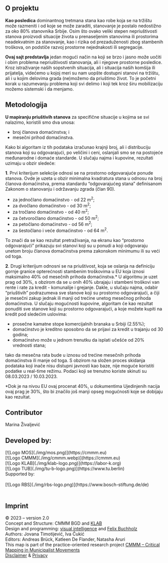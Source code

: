 <section>

## O projektu

**Kao posledica** dominantnog tretmana stana kao robe koja se na tržištu može razmeniti i od koje se može zaraditi, stanovanje je postalo nedostižno za oko 80% stanovnika Srbije. Osim što ovako veliki stepen nepriuštivosti stanova proizvodi situacije života u prenaseljenim stanovima ili prostorima neadekvatnim za stanovanje, kao i rizika od prezaduženosti zbog stambenih troškova, on podstiče razvoj prostorne nejednakosti ili segregacije. 

**Ovaj sajt predstavlja** jedan mogući način na koji se brzo i jasno može uočiti i obim problema nepriuštivosti stanovanja, ali i njegove prostorne posledice. Kroz istraživanje naših sopstvenih situacija, ali i situacija naših komšija ili prijatelja, videćemo u kojoj meri su nam uopšte dostupni stanovi na tržištu, ali i u kojim delovima grada (ne)možemo da priuštimo život. To je početni korak u razumevanju problema koji svi delimo i koji tek kroz širu mobilizaciju možemo sistemski i da menjamo.



## Metodologija

**U mapiranju priuštivih stanova** za specifične situacije u kojima se svi nalazimo, koristili smo dva unosa:

- broj članova domaćinstva; i
- mesečni prihod domaćinstva.

Kako bi algoritam iz tih podataka izračunao krajnji broj, ali i distribuciju stanova koji su odgovarajući, po veličini i ceni, oslanjali smo se na postojeće međunarodne i domaće standarde.
U slučaju najma i kupovine, rezultati uzimaju u obzir sledeće: 

**1**.  Prvi kriterijum selekcije odnosi se na prostorno odgovarajuće ponude stanova. Ovde je uzeta u obzir minimalna kvadratura stana u odnosu na broj članova domaćinstva, prema standardu “odgovarajućeg stana” definisanom Zakonom o stanovanju i održavanju zgrada (član 90). 

- za jednočlano domaćinstvo - od 22 m<sup>2</sup>;
- za dvočlano domaćinstvo - od 30 m<sup>2</sup>;
- za tročlano domaćinstvo - od 40 m<sup>2</sup>;
- za četvoročlano domaćinstvo - od 50 m<sup>2</sup>;
- za petočlano domaćinstvo - od 56 m<sup>2</sup>;
- za šestočlano i veće domaćinstvo - od 64 m<sup>2</sup>.

To znači da se kao rezultat pretraživanja, na ekranu kao “prostorno odgovarajući” prikazuju svi stanovi koji su u ponudi a koji odgovaraju unetom broju članova domaćinstva prema zakonskom minimumu ili su veći od toga.

**2**.  Drugi kriterijum odnosni se na priuštivost, koja se oslanja na definiciju gornje granice opterećnosti stambenim troškovima u EU koja iznosi maksimalno 40% od mesečnih prihoda domaćinstva.* U algoritmu je uzet prag od 30%, s obzirom da se u onih 40% ubrajaju i stambeni troškovi van rente i rate za kredit - komunalije i grejanje. Dakle, u slučaju najma, odabir “priuštivih” podrazumeva sve stanove koji su prostorno odgovarajući, a čiji je mesečni zakup jednak ili manji od trećine unetog mesečnog prihoda domaćinstva. U slučaju mogućnosti kupovine, algoritam će kao rezultat ponuditi sve stanove koji su prostorno odgovarajući, a koje možete kupiti na kredit pod sledećim uslovima:

- prosečne kamatne stope komercijalnih branaka u Srbiji (2.55%);
- domaćinstvo je kreditno sposobno da se prijavi za kredit u trajanju od 30 godina;
- domaćinstvo može u jednom trenutku da isplati učešće od 20% vrednosti stana;


tako da mesečna rata bude u iznosu od trećine mesečnih prihoda domaćinstva ili manje od toga.
S obzirom na složen proces skidanja podataka koji inače nisu distupni javnosti kao baze, nije moguće koristiti podatke u real-time režimu. Podaci koji se trenutno koriste skinuti su 08.03.2023 / 10.03.2023.


*Dok je na nivou EU ovaj procenat 40%, u dokumentima Ujedinjenih nacija ovaj prag je 30%, što bi značilo još manji opseg mogućnosti koje se dobijaju kao rezultat.
<br/>
</section>

<section>

## Contributor

Marina Živaljević
  
## Developed by:

<div className='images'>
[![Logo MOS](./img/mos.png)](https://cmmm.eu)<br />
[![Logo CMMM](./img/cmmm.webp)](https://cmmm.eu)<br />
[![Logo KLAB](./img/klab-logo.png)](https://labor-k.org)<br />
[![Logo TUB](./img/tu-b-logo.png)](https://www.tu.berlin)
</div>

<div className='images'>
Supported by:<br/><br/>
[![Logo RBS](./img/rbs-logo.png)](https://www.bosch-stiftung.de/de)
</div>


<br/>
</section>


<section>


## Imprint
© 2023 – version 2.0<br />
Concept and Structure: CMMM BGD and [KLAB](https://labor-k.org)<br />
Design and programming: [visual intelligence](https://visual-intelligence.org) and [Felix Buchholz](https://felixbuchholz.com/data-visualization/)<br />
Authors: Jovana Timotijević, Iva Čukić<br />
Editors: Andreas Brück, Katleen De Flander, Natasha Aruri<br />
This map is part of the practice-oriented research project [CMMM – Critical Mapping in Municipalist Movements](https://cmmm.eu)<br />
[Disclaimer](https://www.tu-berlin.de/servicemenue/impressum/) & [Privacy](https://www.tu-berlin.de/servicemenue/impressum/)<br/>
</section>

